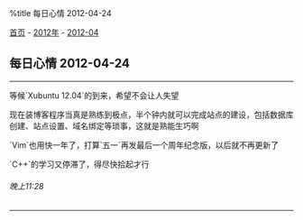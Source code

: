 %title 每日心情 2012-04-24

[[../../../index|首页]] - [[../index|2012年]] - [[index|2012-04]]
==每日心情 2012-04-24==
----
等候`Xubuntu 12.04`的到来，希望不会让人失望

现在装博客程序当真是熟练到极点，半个钟内就可以完成站点的建设，包括数据库创建、站点设置、域名绑定等琐事，这就是熟能生巧啊

`Vim`也用快一年了，打算`五一`再发最后一个周年纪念版，以后就不再更新了

`C++`的学习又停滞了，得尽快拾起才行
======晚上11:28======
----
